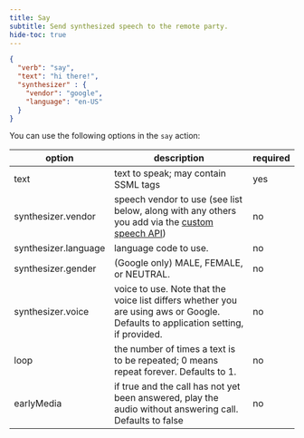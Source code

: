 ```yaml
---
title: Say
subtitle: Send synthesized speech to the remote party.
hide-toc: true
---
```


```json
{
  "verb": "say",
  "text": "hi there!",
  "synthesizer" : {
    "vendor": "google",
    "language": "en-US"
  }
}
```

You can use the following options in the `say` action:

| option        | description | required  |
| ------------- |-------------| -----|
| text | text to speak; may contain SSML tags | yes |
| synthesizer.vendor | speech vendor to use (see list below, along with any others you add via the [custom speech API](/guides/speech-providers/custom-speech-api))| no |
| synthesizer.language | language code to use.  | no |
| synthesizer.gender | (Google only) MALE, FEMALE, or NEUTRAL.  | no |
| synthesizer.voice | voice to use.  Note that the voice list differs whether you are using aws or Google. Defaults to application setting, if provided. | no |
| loop | the number of times a text is to be repeated; 0 means repeat forever.  Defaults to 1. | no |
| earlyMedia | if true and the call has not yet been answered, play the audio without answering call.  Defaults to false | no |

